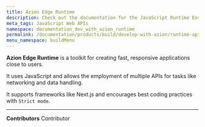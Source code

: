 ```yaml
---
title: Azion Edge Runtime
description: Check out the documentation for the JavaScript Runtime Environment on Azion Edge Platform.
meta_tags: JavaScript Web APIs
namespace: documentation_dev_with_azion_runtime
permalink: /documentation/products/build/develop-with-azion/runtime-apis/
menu_namespace: buildMenu
---
```



<LinkButton outlined link="/en/documentation/devtools/runtime/overview/" label="go to edge runtime reference" variant="secondary" />

**Azion Edge Runtime** is a toolkit for creating fast, responsive applications close to users. 

It uses JavaScript and allows the employment of multiple APIs for tasks like networking and data handling. 

It supports frameworks like Next.js and encourages best coding practices with `Strict mode`. 



---


**Contributors** <ContributorList>Contributor</ContributorList>
